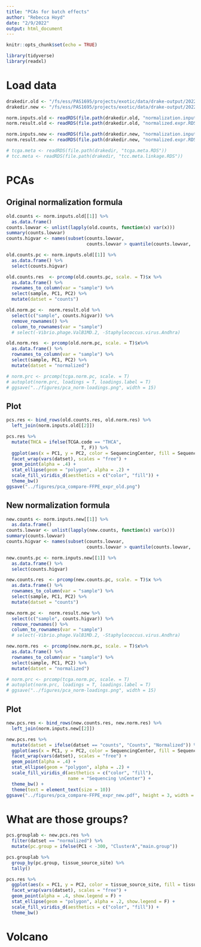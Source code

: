 ```yaml
---
title: "PCAs for batch effects"
author: "Rebecca Hoyd"
date: "2/9/2022"
output: html_document
---
```


```r
knitr::opts_chunk$set(echo = TRUE)

library(tidyverse)
library(readxl)
```

# Load data

```r
drakedir.old <- "/fs/ess/PAS1695/projects/exotic/data/drake-output/2022-02-16/"
drakedir.new <- "/fs/ess/PAS1695/projects/exotic/data/drake-output/2022-03-08/"

norm.inputs.old <- readRDS(file.path(drakedir.old, "normalization.inputs.expr.RDS"))
norm.result.old <- readRDS(file.path(drakedir.old, "normalized.expr.RDS"))

norm.inputs.new <- readRDS(file.path(drakedir.new, "normalization.inputs.expr.RDS"))
norm.result.new <- readRDS(file.path(drakedir.new, "normalized.expr.RDS"))

# tcga.meta <- readRDS(file.path(drakedir, "tcga.meta.RDS"))
# tcc.meta <- readRDS(file.path(drakedir, "tcc.meta.linkage.RDS"))
```

# PCAs

## Original normalization formula

```r
old.counts <- norm.inputs.old[[1]] %>%
  as.data.frame()
counts.lowvar <- unlist(lapply(old.counts, function(x) var(x)))
summary(counts.lowvar)
counts.higvar <- names(subset(counts.lowvar,
                              counts.lowvar > quantile(counts.lowvar, .5)))


```

```r
old.counts.pc <- norm.inputs.old[[1]] %>%
  as.data.frame() %>%
  select(counts.higvar) 

old.counts.res  <- prcomp(old.counts.pc, scale. = T)$x %>%
  as.data.frame() %>%
  rownames_to_column(var = "sample") %>%
  select(sample, PC1, PC2) %>%
  mutate(datset = "counts")

old.norm.pc <-  norm.result.old %>%
  select(c("sample", counts.higvar)) %>%
  remove_rownames() %>%
  column_to_rownames(var = "sample")
  # select(-Vibrio.phage.ValB1MD.2, -Staphylococcus.virus.Andhra)

old.norm.res  <- prcomp(old.norm.pc, scale. = T)$x%>%
  as.data.frame() %>%
  rownames_to_column(var = "sample") %>%
  select(sample, PC1, PC2) %>%
  mutate(datset = "normalized")
```

```r
# norm.prc <- prcomp(tcga.norm.pc, scale. = T)
# autoplot(norm.prc, loadings = T, loadings.label = T)
# ggsave("../figures/pca_norm-loadings.png", width = 15)
```

## Plot

```r

pcs.res <- bind_rows(old.counts.res, old.norm.res) %>%
  left_join(norm.inputs.old[[2]])

pcs.res %>%
  mutate(THCA = ifelse(TCGA.code == "THCA",
                            T, F)) %>%
  ggplot(aes(x = PC1, y = PC2, color = SequencingCenter, fill = SequencingCenter)) +
  facet_wrap(vars(datset), scales = "free") +
  geom_point(alpha = .4) +
  stat_ellipse(geom = "polygon", alpha = .2) +
  scale_fill_viridis_d(aesthetics = c("color", "fill")) +
  theme_bw()
ggsave("../figures/pca_compare-FFPE_expr_old.png")
```

## New normalization formula
```r
new.counts <- norm.inputs.new[[1]] %>%
  as.data.frame()
counts.lowvar <- unlist(lapply(new.counts, function(x) var(x)))
summary(counts.lowvar)
counts.higvar <- names(subset(counts.lowvar,
                              counts.lowvar > quantile(counts.lowvar, .5)))


```

```r
new.counts.pc <- norm.inputs.new[[1]] %>%
  as.data.frame() %>%
  select(counts.higvar) 

new.counts.res  <- prcomp(new.counts.pc, scale. = T)$x %>%
  as.data.frame() %>%
  rownames_to_column(var = "sample") %>%
  select(sample, PC1, PC2) %>%
  mutate(datset = "counts")

new.norm.pc <-  norm.result.new %>%
  select(c("sample", counts.higvar)) %>%
  remove_rownames() %>%
  column_to_rownames(var = "sample")
  # select(-Vibrio.phage.ValB1MD.2, -Staphylococcus.virus.Andhra)

new.norm.res  <- prcomp(new.norm.pc, scale. = T)$x%>%
  as.data.frame() %>%
  rownames_to_column(var = "sample") %>%
  select(sample, PC1, PC2) %>%
  mutate(datset = "normalized")
```

```r
# norm.prc <- prcomp(tcga.norm.pc, scale. = T)
# autoplot(norm.prc, loadings = T, loadings.label = T)
# ggsave("../figures/pca_norm-loadings.png", width = 15)
```

## Plot

```r

new.pcs.res <- bind_rows(new.counts.res, new.norm.res) %>%
  left_join(norm.inputs.new[[2]])

new.pcs.res %>%
  mutate(datset = ifelse(datset == "counts", "Counts", "Normalized")) %>%
  ggplot(aes(x = PC1, y = PC2, color = SequencingCenter, fill = SequencingCenter)) +
  facet_wrap(vars(datset), scales = "free") +
  geom_point(alpha = .4) +
  stat_ellipse(geom = "polygon", alpha = .2) +
  scale_fill_viridis_d(aesthetics = c("color", "fill"),
                       name = "Sequencing \nCenter") +
  theme_bw() +
  theme(text = element_text(size = 10))
ggsave("../figures/pca_compare-FFPE_expr_new.pdf", height = 3, width = 4.5)
```

# What are those groups?

```r
pcs.grouplab <- new.pcs.res %>%
  filter(datset == "normalized") %>%
  mutate(pc.group = ifelse(PC1 < -300, "ClusterA","main.group"))

pcs.grouplab %>% 
  group_by(pc.group, tissue_source_site) %>%
  tally()
```

```r
pcs.res %>%
  ggplot(aes(x = PC1, y = PC2, color = tissue_source_site, fill = tissue_source_site)) +
  facet_wrap(vars(datset), scales = "free") +
  geom_point(alpha = .4, show.legend = F) +
  stat_ellipse(geom = "polygon", alpha = .2, show.legend = F) +
  scale_fill_viridis_d(aesthetics = c("color", "fill")) +
  theme_bw()
```

# Volcano

```r

```


